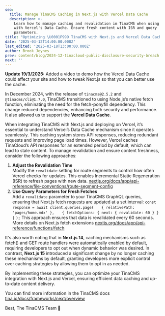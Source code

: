 ```yaml
---
seo:
  title: Manage TinaCMS Caching in Next.js with Vercel Data Cache
  description: >-
    Learn how to manage caching and revalidation in TinaCMS when using Next.js
    with Vercel's Data Cache. Ensure fresh content with ISR and query
    parameters.
title: "Optimizing \U0001F999 TinaCMS with Next.js and Vercel Data Cache"
date: '2025-03-12T14:00:00.000Z'
last_edited: '2025-03-18T13:00:00.000Z'
author: Brook Jeynes
prev: content/blog/2024-12-tinacloud-public-disclosure-security-breach.mdx
next: ''
---
```


**Update 19/3/2025:** Added a video to demo how the Vercel Data Cache could affect your site and how to tweak Next.js so that you can better use the cache.

<Youtube embedSrc="https://youtube.com/embed/gz9Lxlj5RDU" />

In December 2024, with the release of `tinacms@2.5.2` and `@tinacms/cli@1.7.0`, TinaCMS transitioned to using Node.js’s native fetch function, eliminating the need for the fetch-ponyfill dependency. This change reduced dependencies, enhancing both security and performance. It also allowed us to support the **Vercel Data Cache**.

When integrating TinaCMS with Next.js and deploying on Vercel, it’s essential to understand Vercel’s Data Cache mechanism since it operates seamlessly. This caching system stores API responses, reducing redundant requests and improving page load times. However, Vercel caches TinaCloud’s API responses for an extended period by default, which can lead to stale content. To manage revalidation and ensure content freshness, consider the following approaches:

1. **Adjust the Revalidation Time**\
   Modify the `revalidate` setting for route segments to control how often Vercel checks for updates. This enables Incremental Static Regeneration (ISR) to refresh pages with new data. [nextjs.org/docs/app/api-reference/file-conventions/route-segment-config](https://nextjs.org/docs/app/api-reference/file-conventions/route-segment-config#revalidate)
2. **Use Query Parameters for Fresh Fetches**\
   Add a `revalidate` parameter to your TinaCMS GraphQL queries, ensuring that Next.js fetch requests are updated at a set interval:
   `const response = await client.queries.page(`
   `   { relativePath: 'pages/home.mdx' },`
   `   { fetchOptions: { next: { revalidate: 60 } } }`
   `);`
   This approach ensures that data is revalidated every 60 seconds.
   More details on Next.js fetch extensions [nextjs.org/docs/app/api-reference/functions/fetch](https://nextjs.org/docs/app/api-reference/functions/fetch)

It's also worth noting that in **Next.js 14**, caching mechanisms such as fetch() and GET route handlers were automatically enabled by default, requiring developers to opt out when dynamic behavior was desired. In contrast, **Next.js 15** introduced a significant change by no longer caching these mechanisms by default, granting developers more explicit control over caching strategies by allowing them to opt in as needed.

By implementing these strategies, you can optimize your TinaCMS integration with Next.js and Vercel, ensuring efficient data caching and up-to-date content delivery.

You can find more information in the TinaCMS docs [tina.io/docs/frameworks/next/overview](https://tina.io/docs/frameworks/next/overview#updates-not-reflecting-correctly-on-page)

Best,
The TinaCMS Team 🦙
